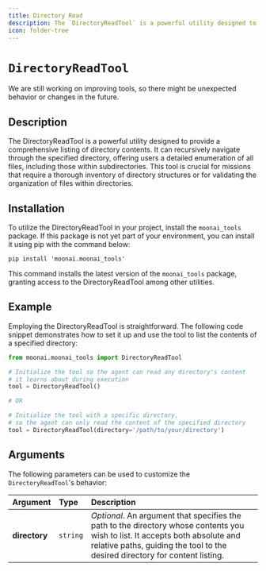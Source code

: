 ```yaml
---
title: Directory Read
description: The `DirectoryReadTool` is a powerful utility designed to provide a comprehensive listing of directory contents.
icon: folder-tree
---
```


# `DirectoryReadTool`

<Note>
    We are still working on improving tools, so there might be unexpected behavior or changes in the future.
</Note>

## Description

The DirectoryReadTool is a powerful utility designed to provide a comprehensive listing of directory contents. 
It can recursively navigate through the specified directory, offering users a detailed enumeration of all files, including those within subdirectories. 
This tool is crucial for missions that require a thorough inventory of directory structures or for validating the organization of files within directories.

## Installation

To utilize the DirectoryReadTool in your project, install the `moonai_tools` package. If this package is not yet part of your environment, you can install it using pip with the command below:

```shell
pip install 'moonai.moonai_tools'
```

This command installs the latest version of the `moonai_tools` package, granting access to the DirectoryReadTool among other utilities.

## Example

Employing the DirectoryReadTool is straightforward. The following code snippet demonstrates how to set it up and use the tool to list the contents of a specified directory:

```python Code
from moonai.moonai_tools import DirectoryReadTool

# Initialize the tool so the agent can read any directory's content 
# it learns about during execution
tool = DirectoryReadTool()

# OR

# Initialize the tool with a specific directory, 
# so the agent can only read the content of the specified directory
tool = DirectoryReadTool(directory='/path/to/your/directory')
```

## Arguments

The following parameters can be used to customize the `DirectoryReadTool`'s behavior:

| Argument       | Type     | Description                                                                                                                         |
|:---------------|:---------|:-------------------------------------------------------------------------------------------------------------------------------------|
| **directory**  | `string` | _Optional_. An argument that specifies the path to the directory whose contents you wish to list. It accepts both absolute and relative paths, guiding the tool to the desired directory for content listing. |
